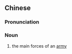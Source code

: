 {{also|大部队}}
==Chinese==
{{zh-forms|s=大部队|type=12}}

===Pronunciation===
{{zh-pron
|m=dàbùduì
|cat=n
}}

===Noun===
{{zh-noun}}
# the main forces of an [[army]]